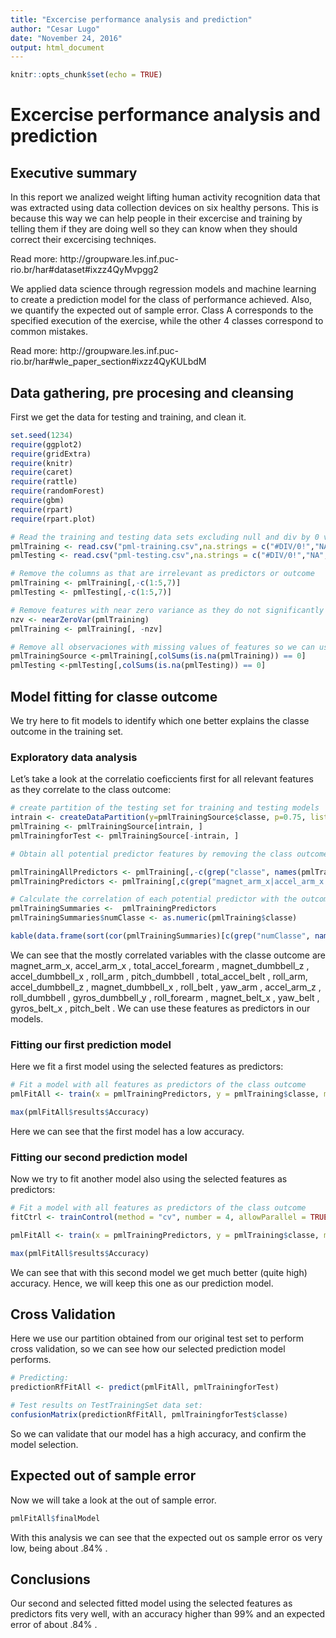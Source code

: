 ```yaml
---
title: "Excercise performance analysis and prediction"
author: "Cesar Lugo"
date: "November 24, 2016"
output: html_document
---
```


```r
knitr::opts_chunk$set(echo = TRUE)
```

# Excercise performance analysis and prediction

## Executive summary
In this report we analized weight lifting human activity recognition data that was extracted using data collection devices on six healthy persons. This is because this way we can help people in their excercise and training by telling them if they are doing well so they can know when they should correct their excercising techniqes.

Read more: http://groupware.les.inf.puc-rio.br/har#dataset#ixzz4QyMvpgg2

We applied data science through regression models and machine learning to create a prediction model for the class of performance achieved. Also, we quantify the expected out of sample error. Class A corresponds to the specified execution of the exercise, while the other 4 classes correspond to common mistakes.

Read more: http://groupware.les.inf.puc-rio.br/har#wle_paper_section#ixzz4QyKULbdM

## Data gathering, pre procesing and cleansing
First we get the data for testing and training, and clean it.

```r
set.seed(1234)
require(ggplot2)
require(gridExtra)
require(knitr)
require(caret)
require(rattle)
require(randomForest)
require(gbm)
require(rpart)
require(rpart.plot)

# Read the training and testing data sets excluding null and div by 0 values
pmlTraining <- read.csv("pml-training.csv",na.strings = c("#DIV/0!","NA", ""))
pmlTesting <- read.csv("pml-testing.csv",na.strings = c("#DIV/0!","NA",""))

# Remove the columns as that are irrelevant as predictors or outcome
pmlTraining <- pmlTraining[,-c(1:5,7)]
pmlTesting <- pmlTesting[,-c(1:5,7)]

# Remove features with near zero variance as they do not significantly contribute to the model fitting
nzv <- nearZeroVar(pmlTraining)
pmlTraining <- pmlTraining[, -nzv]

# Remove all observaciones with missing values of features so we can use the prediction models with better results
pmlTrainingSource <-pmlTraining[,colSums(is.na(pmlTraining)) == 0]
pmlTesting <-pmlTesting[,colSums(is.na(pmlTesting)) == 0]

```

## Model fitting for classe outcome
We try here to fit models to identify which one better explains the classe outcome in the training set. 

### Exploratory data analysis
Let's take a look at the correlatio coeficcients first for all relevant features as they correlate to the class outcome:

```r

# create partition of the testing set for training and testing models
intrain <- createDataPartition(y=pmlTrainingSource$classe, p=0.75, list=FALSE)
pmlTraining <- pmlTrainingSource[intrain, ] 
pmlTrainingforTest <- pmlTrainingSource[-intrain, ]

# Obtain all potential predictor features by removing the class outcome from the training set

pmlTrainingAllPredictors <- pmlTraining[,-c(grep("classe", names(pmlTraining)))]
pmlTrainingPredictors <- pmlTraining[,c(grep("magnet_arm_x|accel_arm_x|total_accel_forearm|magnet_dumbbell_z|accel_dumbbell_x|pitch_dumbell|roll_arm|pitch_dumbbell|total_accel_belt|accel_dumbbell_z|magnet_dumbbell_x|roll_belt|yaw_arm|accel_arm_z|roll_dumbbell|gyros_dumbbell_y|roll_forearm|magnet_belt_x|yaw_belt|gyros_belt_x|pitch_belt", names(pmlTraining)))]

# Calculate the correlation of each potential predictor with the outcome classe sorted to identify features with the highest correlation with the classe outcome
pmlTrainingSummaries <-  pmlTrainingPredictors
pmlTrainingSummaries$numClasse <- as.numeric(pmlTraining$classe)

kable(data.frame(sort(cor(pmlTrainingSummaries)[c(grep("numClasse", names(pmlTrainingSummaries))),])))

```

We can see that the mostly correlated variables with the classe outcome are magnet_arm_x, accel_arm_x , total_accel_forearm , magnet_dumbbell_z , accel_dumbbell_x , roll_arm , pitch_dumbbell , total_accel_belt , roll_arm, accel_dumbbell_z , magnet_dumbbell_x , roll_belt , yaw_arm , accel_arm_z , roll_dumbbell , gyros_dumbbell_y , roll_forearm , magnet_belt_x , yaw_belt , gyros_belt_x , pitch_belt . We can use these features as predictors in our models.

### Fitting our first prediction model
Here we fit a first model using the selected features as predictors:

```r
# Fit a model with all features as predictors of the class outcome
pmlFitAll <- train(x = pmlTrainingPredictors, y = pmlTraining$classe, method = "rpart")

max(pmlFitAll$results$Accuracy)

```

Here we can see that the first model has a low accuracy.

### Fitting our second prediction model
Now we try to fit another model also using the selected features as predictors:

```r

# Fit a model with all features as predictors of the class outcome
fitCtrl <- trainControl(method = "cv", number = 4, allowParallel = TRUE)

pmlFitAll <- train(x = pmlTrainingPredictors, y = pmlTraining$classe, method = "rf", prof = TRUE, trControl = fitCtrl)

max(pmlFitAll$results$Accuracy)

```

We can see that with this second model we get much better (quite high) accuracy. Hence, we will keep this one as our prediction model.

## Cross Validation
Here we use our partition obtained from our original test set to perform cross validation, so we can see how our selected prediction model performs.

```r
# Predicting:
predictionRfFitAll <- predict(pmlFitAll, pmlTrainingforTest)

# Test results on TestTrainingSet data set:
confusionMatrix(predictionRfFitAll, pmlTrainingforTest$classe)
```

So we can validate that our model has a high accuracy, and confirm the model selection.

## Expected out of sample error
Now we will take a look at the out of sample error. 

```r
pmlFitAll$finalModel
```

With this analysis we can see that the expected out os sample error os very low, being about .84% .

## Conclusions
Our second and selected fitted model using the selected features as predictors fits very well, with an accuracy higher than 99% and an expected error of about .84% .